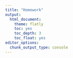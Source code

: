 ```yaml
---
title: "Homework"
output:
  html_document:
    theme: flatly
    toc: yes
    toc_depth: 3
    toc_float: yes
editor_options:
  chunk_output_type: console
---
```


